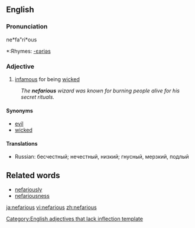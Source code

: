 ==English==
===Pronunciation===
ne*fa"ri*ous
*:Rhymes: [[Rhymes:English:-ɛəriəs|-ɛəriəs]]

===Adjective===
# [[infamous]] for being [[wicked]]
:''The '''nefarious''' wizard was known for burning people alive for his secret rituals.''

====Synonyms====
*[[evil]]
*[[wicked]]

====Translations====
*Russian: бесчестный; нечестный, низкий; гнусный, мерзкий, подлый

==Related words==
* [[nefariously]]
* [[nefariousness]]

[[Category:English adjectives that lack inflection template]]

[[ja:nefarious]]
[[vi:nefarious]]
[[zh:nefarious]]
